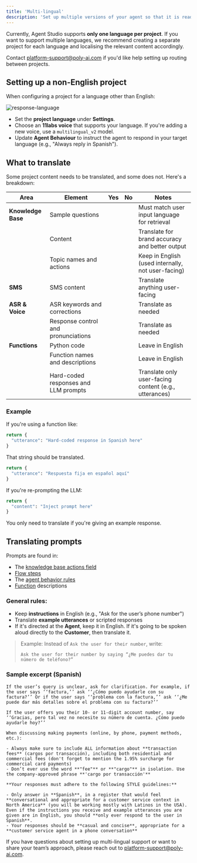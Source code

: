 ```yaml
---
title: 'Multi-lingual'
description: 'Set up multiple versions of your agent so that it is ready to speak more than one language.'
---
```


Currently, Agent Studio supports **only one language per project**. If you want to support multiple languages, we recommend creating a separate project for each language and localising the relevant content accordingly.

<Note>Contact [platform-support@poly-ai.com](mailto:platform-support@poly-ai.com) if you'd like help setting up routing between projects.</Note>

## Setting up a non-English project

When configuring a project for a language other than English:

![response-language](/images/choose-response-language.png)

* Set the **project language** under **Settings**.
* Choose an **11labs voice** that supports your language. If you're adding a new voice, use a `multilingual_v2` model.
* Update **Agent Behaviour** to instruct the agent to respond in your target language (e.g., "Always reply in Spanish").

## What to translate

Some project content needs to be translated, and some does not. Here's a breakdown:

| Area               | Element                                          | Yes | No | Notes                                                            |
| ------------------| ------------------------------------------------ | :---------------------------------------------------------------: | :-------------------------------------------------------------: | ---------------------------------------------------------------- |
| **Knowledge Base**| Sample questions                                 | <Icon icon="check" iconType="solid" color="#2ecc71" size={14} /> |                                                                   | Must match user input language for retrieval                     |
|                   | Content                                          | <Icon icon="check" iconType="solid" color="#2ecc71" size={14} /> |                                                                   | Translate for brand accuracy and better output                   |
|                   | Topic names and actions                          |                                                                     | <Icon icon="x" iconType="solid" color="#e74c3c" size={14} />     | Keep in English (used internally, not user-facing)               |
| **SMS**           | SMS content                                      | <Icon icon="check" iconType="solid" color="#2ecc71" size={14} /> |                                                                   | Translate anything user-facing                                   |
| **ASR & Voice**   | ASR keywords and corrections                     | <Icon icon="check" iconType="solid" color="#2ecc71" size={14} /> |                                                                   | Translate as needed                                              |
|                   | Response control and pronunciations              | <Icon icon="check" iconType="solid" color="#2ecc71" size={14} /> |                                                                   | Translate as needed                                              |
| **Functions**     | Python code                                      |                                                                     | <Icon icon="x" iconType="solid" color="#e74c3c" size={14} />     | Leave in English                                                 |
|                   | Function names and descriptions                  |                                                                     | <Icon icon="x" iconType="solid" color="#e74c3c" size={14} />     | Leave in English                                                 |
|                   | Hard-coded responses and LLM prompts             | <Icon icon="check" iconType="solid" color="#2ecc71" size={14} /> |                                                                   | Translate only user-facing content (e.g., utterances)            |

### Example

If you're using a function like:

```python
return {
  "utterance": "Hard-coded response in Spanish here"
}
```

That string should be translated.

```python
return {
  "utterance": "Respuesta fija en español aquí"
}
```

If you're re-prompting the LLM:

```python
return {
  "content": "Inject prompt here"
}
```

You only need to translate if you're giving an example response.

## Translating prompts

Prompts are found in:

* The [knowledge base actions field](/knowledge-base/how-to-setup-action/function-call)
* [Flow steps](/flows/introduction)
* The [agent behavior rules](/rules/introduction)
* [Function](/function/introduction) descriptions

### General rules:

* Keep **instructions** in English (e.g., "Ask for the user’s phone number")
* Translate **example utterances** or scripted responses
* If it's directed at the **Agent**, keep it in English. If it's going to be spoken aloud directly to the **Customer**, then translate it.

> Example: Instead of `Ask the user for their number`, write:
>
> `Ask the user for their number by saying “¿Me puedes dar tu número de teléfono?”`

### Sample excerpt (Spanish)

```
If the user’s query is unclear, ask for clarification. For example, if the user says ‘‘factura,’’ ask ‘‘¿Cómo puedo ayudarle con su factura?’’ Or if the user says ‘‘problema con la factura,’’ ask ‘‘¿Me puede dar más detalles sobre el problema con su factura?’’

If the user offers you their 10- or 11-digit account number, say ‘‘Gracias, pero tal vez no necesite su número de cuenta. ¿Cómo puedo ayudarle hoy?’’

When discussing making payments (online, by phone, payment methods, etc.):

- Always make sure to include ALL information about **transaction fees** (cargos por transacción), including both residential and commercial fees (don't forget to mention the 1.95% surcharge for commercial card payments)
- Don’t ever use the word **"fee"** or **"cargo"** in isolation. Use the company-approved phrase **'cargo por transacción'**

**Your responses must adhere to the following STYLE guidelines:**

- Only answer in **Spanish**, in a register that would feel **conversational and appropriate for a customer service context in North America** (you will be working mostly with Latinos in the USA). Even if the instructions you receive and example utterances you are given are in English, you should **only ever respond to the user in Spanish**.
- Your responses should be **casual and concise**, appropriate for a **customer service agent in a phone conversation**
```

If you have questions about setting up multi-lingual support or want to share your team’s approach, please reach out to [platform-support@poly-ai.com](mailto:platform-support@poly-ai.com).
